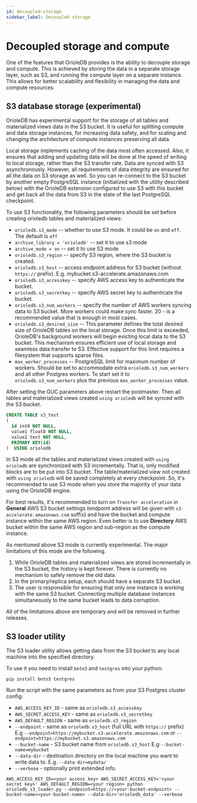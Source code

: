 ```yaml
---
id: decoupled-storage
sidebar_label: Decoupled storage
---
```


# Decoupled storage and compute

One of the features that OrioleDB provides is the ability to decouple storage and compute. This is achieved by storing the data in a separate storage layer, such as S3, and running the compute layer on a separate instance. This allows for better scalability and flexibility in managing the data and compute resources.

## S3 database storage (experimental)

OrioleDB has experimental support for the storage of all tables and materialized views data in the S3 bucket. It is useful for splitting compute and data storage instances, for increasing data safety, and for scaling and changing the architecture of compute instances preserving all data.

Local storage implements caching of the data most often accessed. Also, it ensures that adding and updating data will be done at the speed of writing to local storage, rather than the S3 transfer rate. Data are synced with S3 asynchronously. However, all requirements of data integrity are ensured for all the data on S3 storage as well. So you can re-connect to the S3 bucket by another empty PostgreSQL instance (initialized with the utility described below) with the OrioleDB extension configured to use S3 with this bucket and get back all the data from S3 in the state of the last PostgreSQL checkpoint.

To use S3 functionality, the following parameters should be set before creating orioledb tables and materialized views:

- `orioledb.s3_mode` -- whether to use S3 mode. It could be `on` and `off`. The default is `off`
- `archive_library = 'orioledb'` -- set it to use s3 mode
- `archive_mode = on` -- set it to use S3 mode
- `orioledb.s3_region` -- specify S3 region, where the S3 bucket is created.
- `orioledb.s3_host` -- access endpoint address for S3 bucket (without `https://` prefix). E.g. mybucket.s3-accelerate.amazonaws.com
- `orioledb.s3_accesskey` -- specify AWS access key to authenticate the bucket.
- `orioledb.s3_secretkey` -- specify AWS secret key to authenticate the bucket.
- `orioledb.s3_num_workers` -- specify the number of AWS workers syncing data to S3 bucket. More workers could make sync faster. 20 - is a recommended value that is enough in most cases.
- `orioledb.s3_desired_size` -- This parameter defines the total desired size of OrioleDB tables on the local storage. Once this limit is exceeded, OrioleDB's background workers will begin evicting local data to the S3 bucket. This mechanism ensures efficient use of local storage and seamless data transfer to S3. Effective support for this limit requires a filesystem that supports sparse files.
- `max_worker_processes` -- PostgreSQL limit for maximum number of workers. Should be set to accommodate extra `orioledb.s3_num_workers` and all other Postgres workers. To start set it to `orioledb.s3_num_workers` plus the previous `max_worker_processes` value.

After setting the GUC parameters above restart the postmaster. Then all tables and materialized views created `using orioledb` will be synced with the S3 bucket.

```sql
CREATE TABLE s3_test
(
  id int8 NOT NULL,
  value1 float8 NOT NULL,
  value2 text NOT NULL,
  PRIMARY KEY(id)
)  USING orioledb
```

In S3 mode all the tables and materialized views created with `using orioledb` are synchronized with S3 incrementally. That is, only modified blocks are to be put into S3 bucket. The table/materialized view not created with `using orioledb` will be saved completely at every checkpoint. So, it's recommended to use S3 mode when you store the majority of your data using the OrioleDB engine.

For best results, it's recommended to turn on `Transfer acceleration` in **General** AWS S3 bucket settings (endpoint address will be given with `s3-accelerate.amazonaws.com` suffix) and have the bucket and compute instance within the same AWS region. Even better is to use **Directory** AWS bucket within the same AWS region and sub-region as the compute instance.

As mentioned above S3 mode is currently experimental. The major limitations of this mode are the following.

1. While OrioleDB tables and materialized views are stored incrementally in the S3 bucket, the history is kept forever. There is currently no mechanism to safely remove the old data.
2. In the primary/replica setup, each should have a separate S3 bucket.
3. The user is responsible for ensuring that only one instance is working with the same S3 bucket. Connecting multiple database instances simultaneously to the same bucket leads to data corruption.

All of the limitations above are temporary and will be removed in further releases.

## S3 loader utility

The S3 loader utility allows getting data from the S3 bucket to any local machine into the specified directory.

To use it you need to install `boto3` and `testgres` into your python:

`pip install boto3 testgres`

Run the script with the same parameters as from your S3 Postgres cluster config:

- `AWS_ACCESS_KEY_ID` - same as `orioledb.s3_accesskey`
- `AWS_SECRET_ACCESS_KEY` - same as `orioledb.s3_secretkey`
- `AWS_DEFAULT_REGION` - same as `orioledb.s3_region`
- `--endpoint` - same as `orioledb.s3_host` (full URL with `https://` prefix) E.g `--endpoint=https://mybucket.s3-accelerate.amazonaws.com` or `--endpoint=https://mybucket.s3.amazonaws.com`
- `--bucket-name` - S3 bucket name from `orioledb.s3_host` E.g `--bucket-name=mybucket`
- `--data-dir` - destination directory on the local machine you want to write data to. E.g. `--data-dir=mydata/`
- `--verbose` - optionally print extended info.

`AWS_ACCESS_KEY_ID=<your access key> AWS_SECRET_ACCESS_KEY='<your secret key>' AWS_DEFAULT_REGION=<your region> python orioledb_s3_loader.py --endpoint=https://<your-bucket-endpoint> --bucket-name=<your-bucket-name> --data-dir='orioledb_data' --verbose`
